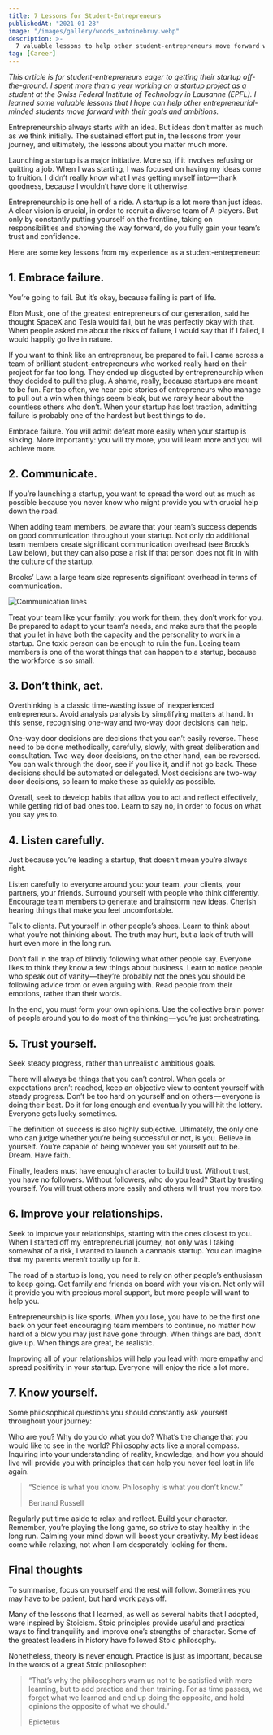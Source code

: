 ```yaml
---
title: 7 Lessons for Student-Entrepreneurs
publishedAt: "2021-01-28"
image: "/images/gallery/woods_antoinebruy.webp"
description: >-
  7 valuable lessons to help other student-entrepreneurs move forward with their goals and ambitions.
tag: [Career]
---
```


_This article is for student-entrepreneurs eager to getting their startup off-the-ground. I spent more than a year working on a startup project as a student at the Swiss Federal Institute of Technology in Lausanne (EPFL). I learned some valuable lessons that I hope can help other entrepreneurial-minded students move forward with their goals and ambitions._

Entrepreneurship always starts with an idea. But ideas don’t matter as much as we think initially. The sustained effort put in, the lessons from your journey, and ultimately, the lessons about you matter much more.

Launching a startup is a major initiative. More so, if it involves refusing or quitting a job. When I was starting, I was focused on having my ideas come to fruition. I didn’t really know what I was getting myself into — thank goodness, because I wouldn’t have done it otherwise.

Entrepreneurship is one hell of a ride. A startup is a lot more than just ideas. A clear vision is crucial, in order to recruit a diverse team of A-players. But only by constantly putting yourself on the frontline, taking on responsibilities and showing the way forward, do you fully gain your team’s trust and confidence.

Here are some key lessons from my experience as a student-entrepreneur:

## 1. Embrace failure.

You’re going to fail. But it’s okay, because failing is part of life.

Elon Musk, one of the greatest entrepreneurs of our generation, said he thought SpaceX and Tesla would fail, but he was perfectly okay with that. When people asked me about the risks of failure, I would say that if I failed, I would happily go live in nature.

If you want to think like an entrepreneur, be prepared to fail. I came across a team of brilliant student-entrepreneurs who worked really hard on their project for far too long. They ended up disgusted by entrepreneurship when they decided to pull the plug. A shame, really, because startups are meant to be fun. Far too often, we hear epic stories of entrepreneurs who manage to pull out a win when things seem bleak, but we rarely hear about the countless others who don’t. When your startup has lost traction, admitting failure is probably one of the hardest but best things to do.

Embrace failure. You will admit defeat more easily when your startup is sinking. More importantly: you will try more, you will learn more and you will achieve more.

## 2. Communicate.

If you’re launching a startup, you want to spread the word out as much as possible because you never know who might provide you with crucial help down the road.

When adding team members, be aware that your team’s success depends on good communication throughout your startup. Not only do additional team members create significant communication overhead (see Brook’s Law below), but they can also pose a risk if that person does not fit in with the culture of the startup.

Brooks’ Law: a large team size represents significant overhead in terms of communication.

<div style={{ textAlign: "center" }}>
  <img
    src="https://miro.medium.com/max/1400/1*pLdfse5oA5nJOEjemvmgig.webp"
    alt="Communication lines"
    style={{ maxWidth: "100%", height: "auto" }}
  />
</div>

Treat your team like your family: you work for them, they don’t work for you. Be prepared to adapt to your team’s needs, and make sure that the people that you let in have both the capacity and the personality to work in a startup. One toxic person can be enough to ruin the fun. Losing team members is one of the worst things that can happen to a startup, because the workforce is so small.

## 3. Don’t think, act.

Overthinking is a classic time-wasting issue of inexperienced entrepreneurs. Avoid analysis paralysis by simplifying matters at hand. In this sense, recognising one-way and two-way door decisions can help.

One-way door decisions are decisions that you can’t easily reverse. These need to be done methodically, carefully, slowly, with great deliberation and consultation. Two-way door decisions, on the other hand, can be reversed. You can walk through the door, see if you like it, and if not go back. These decisions should be automated or delegated. Most decisions are two-way door decisions, so learn to make these as quickly as possible.

Overall, seek to develop habits that allow you to act and reflect effectively, while getting rid of bad ones too. Learn to say no, in order to focus on what you say yes to.

## 4. Listen carefully.

Just because you’re leading a startup, that doesn’t mean you’re always right.

Listen carefully to everyone around you: your team, your clients, your partners, your friends. Surround yourself with people who think differently. Encourage team members to generate and brainstorm new ideas. Cherish hearing things that make you feel uncomfortable.

Talk to clients. Put yourself in other people’s shoes. Learn to think about what you’re not thinking about. The truth may hurt, but a lack of truth will hurt even more in the long run.

Don’t fall in the trap of blindly following what other people say. Everyone likes to think they know a few things about business. Learn to notice people who speak out of vanity — they’re probably not the ones you should be following advice from or even arguing with. Read people from their emotions, rather than their words.

In the end, you must form your own opinions. Use the collective brain power of people around you to do most of the thinking — you’re just orchestrating.

## 5. Trust yourself.

Seek steady progress, rather than unrealistic ambitious goals.

There will always be things that you can’t control. When goals or expectations aren’t reached, keep an objective view to content yourself with steady progress. Don’t be too hard on yourself and on others — everyone is doing their best. Do it for long enough and eventually you will hit the lottery. Everyone gets lucky sometimes.

The definition of success is also highly subjective. Ultimately, the only one who can judge whether you’re being successful or not, is you. Believe in yourself. You’re capable of being whoever you set yourself out to be. Dream. Have faith.

Finally, leaders must have enough character to build trust. Without trust, you have no followers. Without followers, who do you lead? Start by trusting yourself. You will trust others more easily and others will trust you more too.

## 6. Improve your relationships.

Seek to improve your relationships, starting with the ones closest to you. When I started off my entrepreneurial journey, not only was I taking somewhat of a risk, I wanted to launch a cannabis startup. You can imagine that my parents weren’t totally up for it.

The road of a startup is long, you need to rely on other people’s enthusiasm to keep going. Get family and friends on board with your vision. Not only will it provide you with precious moral support, but more people will want to help you.

Entrepreneurship is like sports. When you lose, you have to be the first one back on your feet encouraging team members to continue, no matter how hard of a blow you may just have gone through. When things are bad, don’t give up. When things are great, be realistic.

Improving all of your relationships will help you lead with more empathy and spread positivity in your startup. Everyone will enjoy the ride a lot more.

## 7. Know yourself.

Some philosophical questions you should constantly ask yourself throughout your journey:

Who are you?
Why do you do what you do?
What’s the change that you would like to see in the world?
Philosophy acts like a moral compass. Inquiring into your understanding of reality, knowledge, and how you should live will provide you with principles that can help you never feel lost in life again.

> “Science is what you know. Philosophy is what you don’t know.”
>
> Bertrand Russell

Regularly put time aside to relax and reflect. Build your character. Remember, you’re playing the long game, so strive to stay healthy in the long run. Calming your mind down will boost your creativity. My best ideas come while relaxing, not when I am desperately looking for them.

## Final thoughts

To summarise, focus on yourself and the rest will follow. Sometimes you may have to be patient, but hard work pays off.

Many of the lessons that I learned, as well as several habits that I adopted, were inspired by Stoicism. Stoic principles provide useful and practical ways to find tranquility and improve one’s strengths of character. Some of the greatest leaders in history have followed Stoic philosophy.

Nonetheless, theory is never enough. Practice is just as important, because in the words of a great Stoic philosopher:

> “That’s why the philosophers warn us not to be satisfied with mere learning, but to add practice and then training. For as time passes, we forget what we learned and end up doing the opposite, and hold opinions the opposite of what we should.”
>
> Epictetus
